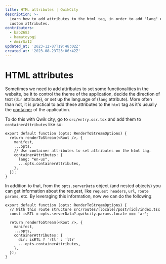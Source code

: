 ```yaml
---
title: HTML attributes | QwikCity
description: >-
  Learn how to add attributes to the html tag, in order to add "lang" or other
  custom attributes.
contributors:
  - bab2683
  - hamatoyogi
  - AmirSa12
updated_at: '2023-12-07T19:48:02Z'
created_at: '2023-08-23T23:06:42Z'
---
```


# HTML attributes

Sometimes we need to add attributes to set some functionalities in the website, be it to control the theme of the application, decide the direction of text (`dir` attribute), or set up the language of (`lang` attribute). More often than not, it is practical to add these attributes to the `html` tag as it's usually the [container](../../(qwik)/advanced/containers/index.mdx) of the application.

To do this with Qwik city, go to `src/entry.ssr.tsx` and add them to `containerAttributes` like so:

```tsx
export default function (opts: RenderToStreamOptions) {
  return renderToStream(<Root />, {
    manifest,
    ...opts,
    // Use container attributes to set attributes on the html tag.
    containerAttributes: {
      lang: "en-us",
      ...opts.containerAttributes,
    },
  });
}
```

In addition to that, from the `opts.serverData` object (and nested objects) you can get information about the request, like `request headers`, `url`, `route params`, etc. 
By leveraging this information, now we can do the following:

```tsx
export default function (opts: RenderToStreamOptions) {
  // With this route structure src/routes/[locale]/post/[id]/index.tsx
  const isRTL = opts.serverData?.qwikcity.params.locale === 'ar';

  return renderToStream(<Root />, {
    manifest,
    ...opts,
    containerAttributes: {
      dir: isRTL ? 'rtl' : 'ltr'
      ...opts.containerAttributes,
    },
  });
}
```

